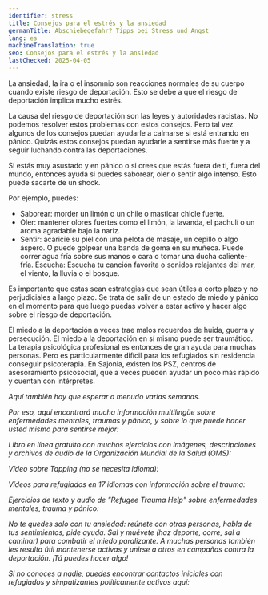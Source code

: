 ```yaml
---
identifier: stress
title: Consejos para el estrés y la ansiedad
germanTitle: Abschiebegefahr? Tipps bei Stress und Angst
lang: es
machineTranslation: true
seo: Consejos para el estrés y la ansiedad
lastChecked: 2025-04-05
---
```


La ansiedad, la ira o el insomnio son reacciones normales de su cuerpo cuando existe riesgo de deportación. Esto se debe a que el riesgo de deportación implica mucho estrés.

La causa del riesgo de deportación son las leyes y autoridades racistas. No podemos resolver estos problemas con estos consejos. Pero tal vez algunos de los consejos puedan ayudarle a calmarse si está entrando en pánico. Quizás estos consejos puedan ayudarle a sentirse más fuerte y a seguir luchando contra las deportaciones.

Si estás muy asustado y en pánico o si crees que estás fuera de ti, fuera del mundo, entonces ayuda si puedes saborear, oler o sentir algo intenso. Esto puede sacarte de un shock.

Por ejemplo, puedes:

- Saborear: morder un limón o un chile o masticar chicle fuerte.
- Oler: mantener olores fuertes como el limón, la lavanda, el pachulí o un aroma agradable bajo la nariz.
- Sentir: acaricie su piel con una pelota de masaje, un cepillo o algo áspero. O puede golpear una banda de goma en su muñeca. Puede correr agua fría sobre sus manos o cara o tomar una ducha caliente-fría.
Escucha: Escucha tu canción favorita o sonidos relajantes del mar, el viento, la lluvia o el bosque.

Es importante que estas sean estrategias que sean útiles a corto plazo y no perjudiciales a largo plazo. Se trata de salir de un estado de miedo y pánico en el momento para que luego puedas volver a estar activo y hacer algo sobre el riesgo de deportación.

El miedo a la deportación a veces trae malos recuerdos de huida, guerra y persecución. El miedo a la deportación en sí mismo puede ser traumático. La terapia psicológica profesional es entonces de gran ayuda para muchas personas. Pero es particularmente difícil para los refugiados sin residencia conseguir psicoterapia. En Sajonia, existen los PSZ, centros de asesoramiento psicosocial, que a veces pueden ayudar un poco más rápido y cuentan con intérpretes.

<Address identifier="psz_sachsen"/>

Aquí también hay que esperar a menudo varias semanas.

Por eso, aquí encontrará mucha información multilingüe sobre enfermedades mentales, traumas y pánico, y sobre lo que puede hacer usted mismo para sentirse mejor:

Libro en línea gratuito con muchos ejercicios con imágenes, descripciones y archivos de audio de la Organización Mundial de la Salud (OMS):

<ExternalShortLink identifier="who_stress"/>

Vídeo sobre Tapping (no se necesita idioma):

<ExternalShortLink identifier="tapping"/>

Vídeos para refugiados en 17 idiomas con información sobre el trauma:

<ExternalShortLink identifier="maxplank_trauma"/>

Ejercicios de texto y audio de "Refugee Trauma Help" sobre enfermedades mentales, trauma y pánico:

<ExternalShortLink identifier="refugee_trauma_nawa"/>

No te quedes solo con tu ansiedad: reúnete con otras personas, habla de tus sentimientos, pide ayuda. Sal y muévete (haz deporte, corre, sal a caminar) para combatir el miedo paralizante. A muchas personas también les resulta útil mantenerse activas y unirse a otros en campañas contra la deportación. ¡Tú puedes hacer algo!

Si no conoces a nadie, puedes encontrar contactos iniciales con refugiados y simpatizantes políticamente activos aquí:

<ExternalShortLink identifier="w2eu_contacts"/>

